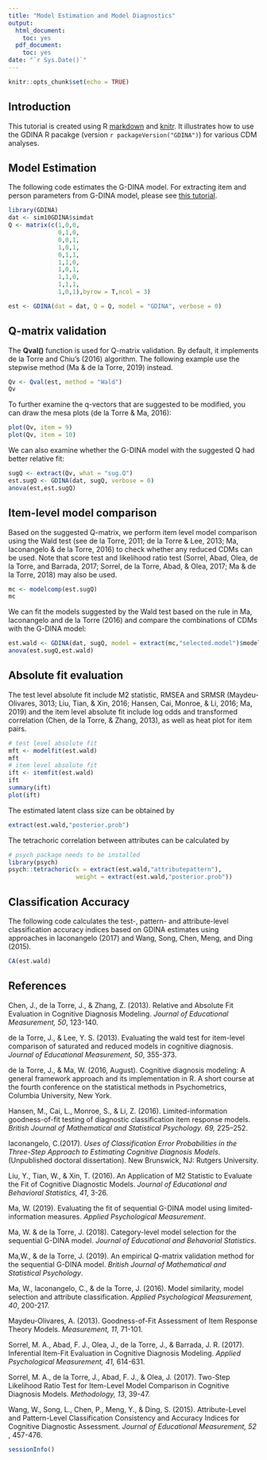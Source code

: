 ```yaml
---
title: "Model Estimation and Model Diagnostics"
output:
  html_document:
    toc: yes
  pdf_document:
    toc: yes
date: "`r Sys.Date()`"
---
```


```r
knitr::opts_chunk$set(echo = TRUE)
```

## Introduction

This tutorial is created using R [markdown](https://rmarkdown.rstudio.com/) and [knitr](https://yihui.name/knitr/). It illustrates how to use the GDINA R pacakge (version `r packageVersion("GDINA")`) for various CDM analyses.

## Model Estimation

The following code estimates the G-DINA model. For extracting item and person parameters from G-DINA model, please see [this tutorial](https://wenchao-ma.github.io/GDINA/articles/OnlineExercises/GDINA_example.html).
```r
library(GDINA)
dat <- sim10GDINA$simdat
Q <- matrix(c(1,0,0,
              0,1,0,
              0,0,1,
              1,0,1,
              0,1,1,
              1,1,0,
              1,0,1,
              1,1,0,
              1,1,1,
              1,0,1),byrow = T,ncol = 3)

est <- GDINA(dat = dat, Q = Q, model = "GDINA", verbose = 0)
```



## Q-matrix validation

The **Qval()** function is used for Q-matrix validation. By default, it implements de la Torre and Chiu's (2016) algorithm. The following example use the stepwise method (Ma & de la Torre, 2019) instead.
```r
Qv <- Qval(est, method = "Wald")
Qv
```
To further examine the q-vectors that are suggested to be modified, you can draw the mesa plots (de la Torre & Ma, 2016):

```r
plot(Qv, item = 9)
plot(Qv, item = 10)
```

We can also examine whether the G-DINA model with the suggested Q had better relative fit:
```r
sugQ <- extract(Qv, what = "sug.Q")
est.sugQ <- GDINA(dat, sugQ, verbose = 0)
anova(est,est.sugQ)
```

## Item-level model comparison
Based on the suggested Q-matrix, we perform item level model comparison using the Wald test (see de la Torre, 2011; de la Torre & Lee, 2013; Ma, Iaconangelo & de la Torre, 2016) to check whether any reduced CDMs can be used. Note that score test and likelihood ratio test (Sorrel, Abad, Olea, de la Torre, and Barrada, 2017; Sorrel, de la Torre, Abad, & Olea, 2017; Ma & de la Torre, 2018) may also be used.
```r
mc <- modelcomp(est.sugQ)
mc
```

We can fit the models suggested by the Wald test based on the rule in Ma, Iaconangelo and de la Torre (2016) and compare the combinations of CDMs with the G-DINA model:
```r
est.wald <- GDINA(dat, sugQ, model = extract(mc,"selected.model")$models, verbose = 0)
anova(est.sugQ,est.wald)
```

## Absolute fit evaluation
The test level absolute fit include M2 statistic, RMSEA and SRMSR (Maydeu-Olivares, 3013; Liu, Tian, & Xin, 2016; Hansen, Cai, Monroe, & Li, 2016; Ma, 2019) and the item level absolute fit include log odds and transformed correlation (Chen, de la Torre, & Zhang, 2013), as well as heat plot for item pairs.
```r
# test level absolute fit
mft <- modelfit(est.wald)
mft
# item level absolute fit
ift <- itemfit(est.wald)
ift
summary(ift)
plot(ift)
```


The estimated latent class size can be obtained by
```r
extract(est.wald,"posterior.prob")
```


The tetrachoric correlation between attributes can be calculated by
```r
# psych package needs to be installed
library(psych)
psych::tetrachoric(x = extract(est.wald,"attributepattern"),
                   weight = extract(est.wald,"posterior.prob"))
```

## Classification Accuracy
The following code calculates the test-, pattern- and attribute-level classification accuracy indices based on GDINA estimates using approaches in Iaconangelo (2017) and Wang, Song, Chen, Meng, and Ding (2015).
```r
CA(est.wald)
```
## References

Chen, J., de la Torre, J., & Zhang, Z. (2013). Relative and Absolute Fit Evaluation in Cognitive Diagnosis Modeling.
_Journal of Educational Measurement, 50_, 123-140.

de la Torre, J., & Lee, Y. S. (2013). Evaluating the wald test for item-level comparison of saturated and reduced models in cognitive diagnosis. *Journal of Educational Measurement, 50*, 355-373.

de la Torre, J., & Ma, W. (2016, August). Cognitive diagnosis modeling: A general framework approach and its implementation in R. A short course at the
fourth conference on the statistical methods in Psychometrics, Columbia University, New York.

Hansen, M., Cai, L.,  Monroe, S., & Li, Z. (2016). Limited-information goodness-of-fit testing of diagnostic classification item response models. *British Journal of Mathematical and Statistical Psychology. 69,* 225--252.

Iaconangelo, C.(2017). *Uses of Classification Error Probabilities in the Three-Step Approach to Estimating Cognitive Diagnosis Models.* (Unpublished doctoral dissertation). New Brunswick, NJ: Rutgers University.

Liu, Y., Tian, W., & Xin, T. (2016). An Application of M2 Statistic to Evaluate the Fit of Cognitive Diagnostic Models. *Journal of Educational and Behavioral Statistics, 41*, 3-26.

Ma, W. (2019). Evaluating the fit of sequential G-DINA model using limited-information measures. *Applied Psychological Measurement*.

Ma, W. & de la Torre, J. (2018). Category-level model selection for the sequential G-DINA model. *Journal of Educational and Behavorial Statistics*.

Ma,W., & de la Torre, J. (2019). An empirical Q-matrix validation method for the sequential G-DINA model. *British Journal of  Mathematical and Statistical Psychology*. 

Ma, W., Iaconangelo, C., & de la Torre, J. (2016). Model similarity, model selection and attribute classification. *Applied Psychological Measurement, 40*, 200-217.

Maydeu-Olivares, A. (2013). Goodness-of-Fit Assessment of Item Response Theory Models. *Measurement, 11*, 71-101.

Sorrel, M. A., Abad, F. J., Olea, J., de la Torre, J., & Barrada, J. R. (2017). Inferential Item-Fit Evaluation in Cognitive Diagnosis Modeling. *Applied Psychological Measurement, 41,* 614-631.

Sorrel, M. A., de la Torre, J., Abad, F. J., & Olea, J. (2017). Two-Step Likelihood Ratio Test for Item-Level Model Comparison in Cognitive Diagnosis Models. *Methodology, 13*, 39-47.

Wang, W., Song, L., Chen, P., Meng, Y., & Ding, S. (2015). Attribute-Level and Pattern-Level Classification Consistency and Accuracy Indices for Cognitive Diagnostic Assessment.
*Journal of Educational Measurement, 52* , 457-476.

```r
sessionInfo()
```
